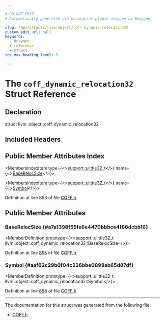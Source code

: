 ```yaml
---

# DO NOT EDIT!
# Automatically generated via docusaurus-plugin-doxygen by Doxygen.

slug: /api/structs/llvm/object/coff-dynamic-relocation32
custom_edit_url: null
keywords:
  - doxygen
  - reference
  - struct
toc_max_heading_level: 3

---
```





# The `coff_dynamic_relocation32` Struct Reference

<DoxygenPage pluginConfig={pluginConfig}>



## Declaration

<CodeBlock>struct llvm::object::coff_dynamic_relocation32</CodeBlock>

## Included Headers

<IncludesList>
<IncludesListItem
  filePath="llvm/Object/COFF.h"
  permalink="/docs/api/files/include/include/llvm/include/llvm/object/coff-h"
  isLocal="true" />
</IncludesList>

## Public Member Attributes Index

<MembersIndex>

<MembersIndexItem
  type={<><a href="/docs/api/namespaces/llvm/support/#a206b37274fa3e908017da357d12724d1">support::ulittle32&#95;t</a></>}
  name={<><a href="#a7a1398f55fe6e4470bbbce4f86dcbb16">BaseRelocSize</a></>}>
</MembersIndexItem>

<MembersIndexItem
  type={<><a href="/docs/api/namespaces/llvm/support/#a206b37274fa3e908017da357d12724d1">support::ulittle32&#95;t</a></>}
  name={<><a href="#aaf62c29b0f04c226bbe0898ab65d87df">Symbol</a></>}>
</MembersIndexItem>

</MembersIndex>


Definition at line 853 of file <a href="/docs/api/files/include/include/llvm/include/llvm/object/coff-h">COFF.h</a>.

<SectionDefinition>

## Public Member Attributes

### BaseRelocSize {#a7a1398f55fe6e4470bbbce4f86dcbb16}

<MemberDefinition
  prototype={<>support::ulittle32&#95;t llvm::object::coff&#95;dynamic&#95;relocation32::BaseRelocSize</>}>

Definition at line <a href="/docs/api/files/include/include/llvm/include/llvm/object/coff-h/#l00855">855</a> of file <a href="/docs/api/files/include/include/llvm/include/llvm/object/coff-h">COFF.h</a>.
</MemberDefinition>

### Symbol {#aaf62c29b0f04c226bbe0898ab65d87df}

<MemberDefinition
  prototype={<>support::ulittle32&#95;t llvm::object::coff&#95;dynamic&#95;relocation32::Symbol</>}>

Definition at line <a href="/docs/api/files/include/include/llvm/include/llvm/object/coff-h/#l00854">854</a> of file <a href="/docs/api/files/include/include/llvm/include/llvm/object/coff-h">COFF.h</a>.
</MemberDefinition>

</SectionDefinition>

<hr/>

The documentation for this struct was generated from the following file:

<ul>
<li><a href="/docs/api/files/include/include/llvm/include/llvm/object/coff-h">COFF.h</a></li>
</ul>

</DoxygenPage>
